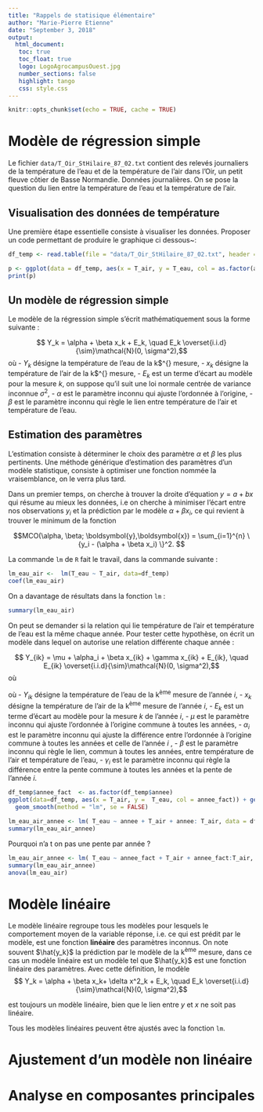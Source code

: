 ```yaml
---
title: "Rappels de statisique élémentaire"
author: "Marie-Pierre Etienne"
date: "September 3, 2018"
output: 
  html_document:
   toc: true
   toc_float: true
   logo: LogoAgrocampusOuest.jpg
   number_sections: false
   highlight: tango
   css: style.css
---
```


```r
knitr::opts_chunk$set(echo = TRUE, cache = TRUE)
```

# Modèle de régression simple

Le fichier `data/T_Oir_StHilaire_87_02.txt` contient des relevés journaliers de  la température de l’eau et de la température de l’air dans
l’Oir, un petit fleuve côtier de Basse Normandie. Données journalières. On se pose la question du lien entre la température de l'eau et la température de l'air.

## Visualisation des données de température

Une première étape essentielle consiste à visualiser les données. Proposer un code permettant de produire le graphique ci dessous~:
```r
df_temp <- read.table(file = "data/T_Oir_StHilaire_87_02.txt", header = TRUE, sep = "")
```



```r

p <- ggplot(data = df_temp, aes(x = T_air, y = T_eau, col = as.factor(annee))) + geom_point() + guides(col=guide_legend(title = "Année"))
print(p)
```

## Un modèle de régression simple

Le modèle de la régression simple s'écrit mathématiquement sous la forme suivante :

$$ Y_k = \alpha  + \beta x_k + E_k, \quad E_k \overset{i.i.d}{\sim}\mathcal{N}(0, \sigma^2),$$
où 
- $Y_k$ désigne la température de l'eau de la k$^{\mbox{ème}} mesure,
- $x_k$ désigne la température de l'air de la k$^{\mbox{ème}} mesure,
- $E_k$ est un terme d'écart au modèle pour la mesure $k$, on suppose qu'il suit une loi normale centrée de variance inconnue $\sigma^2$,
- $\alpha$ est le paramètre inconnu qui ajuste l'ordonnée à l'origine,
- $\beta$ est le paramètre inconnu qui règle le lien entre température de l'air et température de l'eau.


## Estimation des paramètres

L'estimation consiste à déterminer le choix des paramètre $\alpha$ et $\beta$ les plus pertinents. Une méthode générique d'estimation des paramètres d'un modèle statistique, consiste à optimiser une fonction nommée la vraisemblance, on le verra plus tard. 

Dans un premier temps, on cherche à trouver la droite d'équation  $y=a +bx$ qui résume au mieux les données, i.e  on cherche à minimiser l'écart entre nos observations $y_i$ et la prédiction par le modèle $\alpha + \beta x_i$, ce qui revient à trouver le minimum de la fonction

$$MCO(\alpha, \beta;  \boldsymbol{y},\boldsymbol{x}) = \sum_{i=1}^{n} \{y_i - (\alpha + \beta x_i) \}^2. $$
 
La commande `lm` de `R` fait le travail, dans la commande suivante :
```r
lm_eau_air <-  lm(T_eau ~ T_air, data=df_temp)
coef(lm_eau_air)
```

On a davantage de résultats dans la fonction `lm` :
```r
summary(lm_eau_air)
```

On peut se demander si la relation qui lie température de l'air et température de l'eau est la même chaque année. Pour tester cette hypothèse, on écrit un modèle dans lequel on autorise une relation différente chaque année :

$$ Y_{ik} = \mu + \alpha_i  + \beta x_{ik} + \gamma x_{ik} + E_{ik}, \quad E_{ik} \overset{i.i.d}{\sim}\mathcal{N}(0, \sigma^2),$$
où 

où 
- $Y_{ik}$ désigne la température de l'eau de la k$^{\mbox{ème}}$ mesure de l'année $i$,
- $x_k$ désigne la température de l'air de la k$^{\mbox{ème}}$ mesure de l'année $i$,
- $E_k$ est un terme d'écart au modèle pour la mesure $k$ de l'année $i$,
- $\mu$ est le paramètre inconnu qui ajuste l'ordonnée à l'origine commune à toutes les années,
- $\alpha_i$ est le paramètre inconnu qui ajuste la différence entre l'ordonnée à l'origine commune à toutes les années et celle de l'année $i$ ,
- $\beta$ est le paramètre inconnu qui règle le lien, commun à toutes les années, entre température de l'air et température de l'eau,
- $\gamma_i$ est le paramètre inconnu qui règle la différence entre la pente commune à toutes les années et la pente de l'année $i$.


```r
df_temp$annee_fact  <- as.factor(df_temp$annee)
ggplot(data=df_temp, aes(x = T_air, y =  T_eau, col = annee_fact)) + geom_point() + guides(col=guide_legend(title = "Année")) + 
  geom_smooth(method = "lm", se = FALSE)
```

```r
lm_eau_air_annee <- lm( T_eau ~ annee + T_air + annee: T_air, data = df_temp)
summary(lm_eau_air_annee)
```


Pourquoi n'a t on pas une pente par année ?

```r
lm_eau_air_annee <- lm( T_eau ~ annee_fact + T_air + annee_fact:T_air, data = df_temp)
summary(lm_eau_air_annee)
anova(lm_eau_air)
```


# Modèle linéaire 

Le modèle linéaire regroupe tous les modèles pour lesquels le comportement moyen de la variable réponse, i.e. ce qui est prédit par le modèle, est une fonction <b>linéaire</b> des paramètres inconnus. On note souvent $\hat{y_k}$ la prédiction par le modèle de la k$^{\mbox{ème}}$ mesure, dans ce cas un modèle linéaire est un modèle tel que $\hat{y_k}$ est une fonction linéaire des paramètres. Avec cette définition, le modèle 
$$ Y_k = \alpha  + \beta x_k+ \delta x^2_k + E_k, \quad E_k \overset{i.i.d}{\sim}\mathcal{N}(0, \sigma^2),$$

est toujours un modèle linéaire, bien que le lien entre $y$ et $x$ ne soit pas linéaire.

Tous les modèles linéaires peuvent être ajustés avec la fonction `lm`.

# Ajustement d'un modèle non linéaire

# Analyse en composantes principales